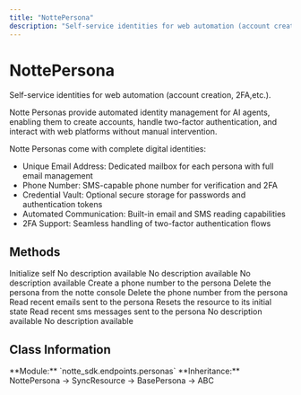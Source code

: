 ```yaml
---
title: "NottePersona"
description: "Self-service identities for web automation (account creation, 2FA,etc"
---
```


# NottePersona

Self-service identities for web automation (account creation, 2FA,etc.).

Notte Personas provide automated identity management for AI agents, enabling them to create accounts, handle two-factor authentication, and interact with web platforms without manual intervention.

Notte Personas come with complete digital identities:
- Unique Email Address: Dedicated mailbox for each persona with full email management
- Phone Number: SMS-capable phone number for verification and 2FA
- Credential Vault: Optional secure storage for passwords and authentication tokens
- Automated Communication: Built-in email and SMS reading capabilities
- 2FA Support: Seamless handling of two-factor authentication flows

## Methods

<CardGroup cols={2}>
  <Card
    title="__init__"
    icon="function"
    href="/sdk-reference/nottepersona/__init__"
  >
    Initialize self
  </Card>
  <Card
    title="aemails"
    icon="function"
    href="/sdk-reference/nottepersona/aemails"
  >
    No description available
  </Card>
  <Card
    title="asms"
    icon="function"
    href="/sdk-reference/nottepersona/asms"
  >
    No description available
  </Card>
  <Card
    title="create"
    icon="function"
    href="/sdk-reference/nottepersona/create"
  >
    No description available
  </Card>
  <Card
    title="create_number"
    icon="function"
    href="/sdk-reference/nottepersona/create_number"
  >
    Create a phone number to the persona
  </Card>
  <Card
    title="delete"
    icon="function"
    href="/sdk-reference/nottepersona/delete"
  >
    Delete the persona from the notte console
  </Card>
  <Card
    title="delete_number"
    icon="function"
    href="/sdk-reference/nottepersona/delete_number"
  >
    Delete the phone number from the persona
  </Card>
  <Card
    title="emails"
    icon="function"
    href="/sdk-reference/nottepersona/emails"
  >
    Read recent emails sent to the persona
  </Card>
  <Card
    title="reset"
    icon="function"
    href="/sdk-reference/nottepersona/reset"
  >
    Resets the resource to its initial state
  </Card>
  <Card
    title="sms"
    icon="function"
    href="/sdk-reference/nottepersona/sms"
  >
    Read recent sms messages sent to the persona
  </Card>
  <Card
    title="start"
    icon="function"
    href="/sdk-reference/nottepersona/start"
  >
    No description available
  </Card>
  <Card
    title="stop"
    icon="function"
    href="/sdk-reference/nottepersona/stop"
  >
    No description available
  </Card>
</CardGroup>

## Class Information

<Info>
**Module:** `notte_sdk.endpoints.personas`
**Inheritance:** NottePersona → SyncResource → BasePersona → ABC
</Info>
